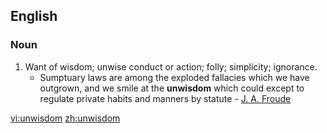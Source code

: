 ==English==

===Noun===
{{en-noun|unwisdoms|-}}

#Want of wisdom; unwise conduct or action; folly; simplicity; ignorance.
#*Sumptuary laws are among the exploded fallacies which we have outgrown, and we smile at the '''unwisdom''' which could except to regulate private habits and manners by statute - [[w:James Anthony Froude|J. A. Froude]]

[[vi:unwisdom]]
[[zh:unwisdom]]